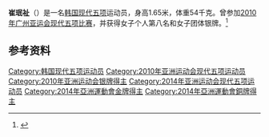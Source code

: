 '''崔珉祉'''（{{bd|1993年|1月15日||}}）是一名[[韩国|韩国]][[现代五项|现代五项]]运动员，身高1.65米，体重54千克。曾参加[[2010年亚洲运动会|2010年广州亚运会]][[2010年亚洲运动会现代五项比赛|现代五项比赛]]，并获得女子个人第八名和女子团体银牌。<ref>{{cite web|url=http://www.gz2010.cn/info/CHN_CHN/ZB/ZBB101A_MP@@@@@@@@@@@@@@@CHN_number=242134.html | language=zh-hans | title=崔珉祉 - 简历  |publisher=2010年广州亚运会官方网站 |accessdate=2011-12-27 }}</ref>

== 参考资料 ==
<references />
{{DEFAULTSORT:Choi Min-ji}}
[[Category:韩国现代五项运动员|Category:韩国现代五项运动员]]
[[Category:2010年亚洲运动会现代五项运动员|Category:2010年亚洲运动会现代五项运动员]]
[[Category:2010年亚洲运动会银牌得主|Category:2010年亚洲运动会银牌得主]]
[[Category:2014年亚洲运动会现代五项运动员|Category:2014年亚洲运动会现代五项运动员]]
[[Category:2014年亞洲運動會金牌得主|Category:2014年亞洲運動會金牌得主]]
[[Category:2014年亞洲運動會銅牌得主|Category:2014年亞洲運動會銅牌得主]]